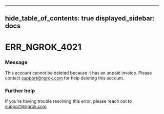 

---
hide_table_of_contents: true
displayed_sidebar: docs
---


# ERR_NGROK_4021

### Message
This account cannot be deleted because it has an unpaid invoice. Please contact support@ngrok.com for help deleting this account.

<ErrorDetails error="err_ngrok_4021" />



### Further help
If you're having trouble resolving this error, please reach out to [support@ngrok.com](mailto:support@ngrok.com?subject=Help%20with%20ERR_NGROK_4021)

